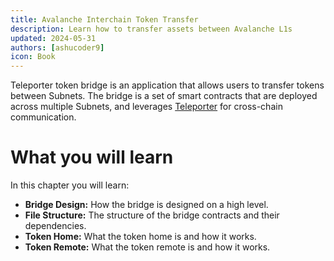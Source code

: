 ```yaml
---
title: Avalanche Interchain Token Transfer
description: Learn how to transfer assets between Avalanche L1s
updated: 2024-05-31
authors: [ashucoder9]
icon: Book
---
```


Teleporter token bridge is an application that allows users to transfer tokens between Subnets. The bridge is a set of smart contracts that are deployed across multiple Subnets, and leverages [Teleporter](https://github.com/ava-labs/teleporter) for cross-chain communication.

# What you will learn

In this chapter you will learn:

- **Bridge Design:** How the bridge is designed on a high level.
- **File Structure:** The structure of the bridge contracts and their dependencies.
- **Token Home:** What the token home is and how it works.
- **Token Remote:** What the token remote is and how it works.
